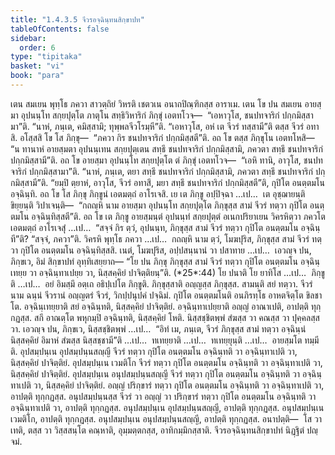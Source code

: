 ```yaml
---
title: "1.4.3.5 จีวรอจฺฉินฺทนสิกฺขาปท"
tableOfContents: false
sidebar:
  order: 6
type: "tipitaka"
basket: "vi"
book: "para"
---
```



<DynamicBreadcrumb />

<Division number="631" book="para">

<Paragraph number="2336" book="para">
เตน สมเยน พุทฺโธ ภควา สาวตฺถิยํ วิหรติ เชตวเน อนาถปิณฺฑิกสฺส อาราเม. เตน โข ปน สมเยน อายสฺมา อุปนนฺโท สกฺยปุตฺโต ภาตุโน สทฺธิวิหาริกํ ภิกฺขุํ เอตทโวจ—  “เอหาวุโส, ชนปทจาริกํ ปกฺกมิสฺสามา”ติ. “นาหํ, ภนฺเต, คมิสฺสามิ; ทุพฺพลจีวโรมฺหี”ติ. “เอหาวุโส, อหํ เต จีวรํ ทสฺสามี”ติ ตสฺส จีวรํ อทาสิ. อโสฺสสิ โข โส ภิกฺขุ—  “ภควา กิร ชนปทจาริกํ ปกฺกมิสฺสตี”ติ. อถ โข ตสฺส ภิกฺขุโน เอตทโหสิ—  “น ทานาหํ อายสฺมตา อุปนนฺเทน สกฺยปุตฺเตน สทฺธึ ชนปทจาริกํ ปกฺกมิสฺสามิ, ภควตา สทฺธึ ชนปทจาริกํ ปกฺกมิสฺสามี”ติ. อถ โข อายสฺมา อุปนนฺโท สกฺยปุตฺโต ตํ ภิกฺขุํ เอตทโวจ—  “เอหิ ทานิ, อาวุโส, ชนปทจาริกํ ปกฺกมิสฺสามา”ติ. “นาหํ, ภนฺเต, ตยา สทฺธึ ชนปทจาริกํ ปกฺกมิสฺสามิ, ภควตา สทฺธึ ชนปทจาริกํ ปกฺกมิสฺสามี”ติ. “ยมฺปิ ตฺยาหํ, อาวุโส, จีวรํ อทาสึ, มยา สทฺธึ ชนปทจาริกํ ปกฺกมิสฺสตี”ติ, กุปิโต อนตฺตมโน อจฺฉินฺทิ. อถ โข โส ภิกฺขุ ภิกฺขูนํ เอตมตฺถํ อาโรเจสิ. เย เต ภิกฺขู อปฺปิจฺฉา …เป…  เต อุชฺฌายนฺติ ขิยฺยนฺติ วิปาเจนฺติ—  “กถญฺหิ นาม อายสฺมา อุปนนฺโท สกฺยปุตฺโต ภิกฺขุสฺส สามํ จีวรํ ทตฺวา กุปิโต อนตฺตมโน อจฺฉินฺทิสฺสตี”ติ.
</Paragraph>

<Paragraph number="2337" book="para">
อถ โข เต ภิกฺขู อายสฺมนฺตํ อุปนนฺทํ สกฺยปุตฺตํ อเนกปริยาเยน วิครหิตฺวา ภควโต เอตมตฺถํ อาโรเจสุํ …เป…  “สจฺจํ กิร ตฺวํ, อุปนนฺท, ภิกฺขุสฺส สามํ จีวรํ ทตฺวา กุปิโต อนตฺตมโน อจฺฉินฺที”ติ? “สจฺจํ, ภควา”ติ. วิครหิ พุทฺโธ ภควา …เป…  กถญฺหิ นาม ตฺวํ, โมฆปุริส, ภิกฺขุสฺส สามํ จีวรํ ทตฺวา กุปิโต อนตฺตมโน อจฺฉินฺทิสฺสสิ. เนตํ, โมฆปุริส, อปฺปสนฺนานํ วา ปสาทาย …เป…  เอวญฺจ ปน, ภิกฺขเว, อิมํ สิกฺขาปทํ อุทฺทิเสยฺยาถ—
</Paragraph>

</Division>
<Division number="632" book="para">

<Paragraph number="2338" book="para">
<Emphasis>“โย ปน ภิกฺขุ ภิกฺขุสฺส สามํ จีวรํ ทตฺวา กุปิโต อนตฺตมโน อจฺฉินฺเทยฺย วา อจฺฉินฺทาเปยฺย วา, นิสฺสคฺคิยํ ปาจิตฺติยนฺ”</Emphasis>ติ. (*25*:<Emphasis>44</Emphasis>)
</Paragraph>

</Division>
<Division number="633" book="para">

<Paragraph number="2339" book="para">
<Emphasis>โย ปนา</Emphasis>ติ โย ยาทิโส …เป…  <Emphasis>ภิกฺขู</Emphasis>ติ …เป…  อยํ อิมสฺมึ อตฺเถ อธิปฺเปโต ภิกฺขูติ.
</Paragraph>

<Paragraph number="2340" book="para">
<Emphasis>ภิกฺขุสฺสา</Emphasis>ติ อญฺญสฺส ภิกฺขุสฺส.
</Paragraph>

<Paragraph number="2341" book="para">
<Emphasis>สามนฺ</Emphasis>ติ สยํ ทตฺวา.
</Paragraph>

<Paragraph number="2342" book="para">
<Emphasis>จีวรํ</Emphasis> นาม ฉนฺนํ จีวรานํ อญฺญตรํ จีวรํ, วิกปฺปนุปคํ ปจฺฉิมํ.
</Paragraph>

<Paragraph number="2343" book="para">
<Emphasis>กุปิโต อนตฺตมโน</Emphasis>ติ อนภิรทฺโธ อาหตจิตฺโต ขิลชาโต.
</Paragraph>

<Paragraph number="2344" book="para">
<Emphasis>อจฺฉินฺเทยฺยา</Emphasis>ติ สยํ อจฺฉินฺทติ, นิสฺสคฺคิยํ ปาจิตฺติยํ.
</Paragraph>

<Paragraph number="2345" book="para">
<Emphasis>อจฺฉินฺทาเปยฺยา</Emphasis>ติ อญฺญํ อาณาเปติ, อาปตฺติ ทุกฺกฏสฺส. สกึ อาณตฺโต พหุกมฺปิ อจฺฉินฺทติ, นิสฺสคฺคิยํ โหติ. นิสฺสชฺชิตพฺพํ สํฆสฺส วา คณสฺส วา ปุคฺคลสฺส วา. เอวญฺจ ปน, ภิกฺขเว, นิสฺสชฺชิตพฺพํ …เป…  “อิทํ เม, ภนฺเต, จีวรํ ภิกฺขุสฺส สามํ ทตฺวา อจฺฉินฺนํ นิสฺสคฺคิยํ อิมาหํ สํฆสฺส นิสฺสชฺชามี”ติ …เป…  ทเทยฺยาติ …เป…  ทเทยฺยุนฺติ …เป…  อายสฺมโต ทมฺมีติ.
</Paragraph>

</Division>
<Division number="634" book="para">

<Paragraph number="2346" book="para">
อุปสมฺปนฺเน อุปสมฺปนฺนสญฺญี จีวรํ ทตฺวา กุปิโต อนตฺตมโน อจฺฉินฺทติ วา อจฺฉินฺทาเปติ วา, นิสฺสคฺคิยํ ปาจิตฺติยํ. อุปสมฺปนฺเน เวมติโก จีวรํ ทตฺวา กุปิโต อนตฺตมโน อจฺฉินฺทติ วา อจฺฉินฺทาเปติ วา, นิสฺสคฺคิยํ ปาจิตฺติยํ. อุปสมฺปนฺเน อนุปสมฺปนฺนสญฺญี จีวรํ ทตฺวา กุปิโต อนตฺตมโน อจฺฉินฺทติ วา อจฺฉินฺทาเปติ วา, นิสฺสคฺคิยํ ปาจิตฺติยํ.
</Paragraph>

<Paragraph number="2347" book="para">
อญฺญํ ปริกฺขารํ ทตฺวา กุปิโต อนตฺตมโน อจฺฉินฺทติ วา อจฺฉินฺทาเปติ วา, อาปตฺติ ทุกฺกฏสฺส. อนุปสมฺปนฺนสฺส จีวรํ วา อญฺญํ วา ปริกฺขารํ ทตฺวา กุปิโต อนตฺตมโน อจฺฉินฺทติ วา อจฺฉินฺทาเปติ วา, อาปตฺติ ทุกฺกฏสฺส. อนุปสมฺปนฺเน อุปสมฺปนฺนสญฺญี, อาปตฺติ ทุกฺกฏสฺส. อนุปสมฺปนฺเน เวมติโก, อาปตฺติ ทุกฺกฏสฺส. อนุปสมฺปนฺเน อนุปสมฺปนฺนสญฺญี, อาปตฺติ ทุกฺกฏสฺส.
</Paragraph>

</Division>
<Division number="635" book="para">

<Paragraph number="2348" book="para">
อนาปตฺติ—  โส วา เทติ, ตสฺส วา วิสฺสสนฺโต คณฺหาติ, อุมฺมตฺตกสฺส, อาทิกมฺมิกสฺสาติ.

</Paragraph>
</Division>

<Paragraph number="2349" type="center" book="para">
จีวรอจฺฉินฺทนสิกฺขาปทํ นิฏฺฐิตํ ปญฺจมํ.
</Paragraph>